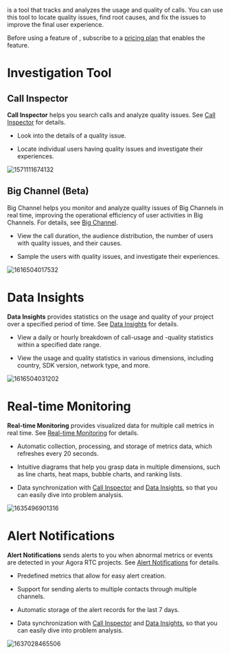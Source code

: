 


[<Vpd k="NAME"/>](https://dashboard.agora.io/analytics/call/search) is a tool that tracks and analyzes the usage and quality of calls. You can use this tool to locate quality issues, find root causes, and fix the issues to improve the final user experience.

Before using a feature of <Vpd k="NAME"/>, subscribe to a [pricing plan](./pricing) that enables the feature.

# Investigation Tool

## Call Inspector

**Call Inspector** helps you search calls and analyze quality issues. See [Call Inspector](../develop/call-inspector/call-search) for details.

-   Look into the details of a quality issue.

-   Locate individual users having quality issues and investigate their experiences.

![1571111674132](https://web-cdn.agora.io/docs-files/1571111674132)

## Big Channel (Beta)

Big Channel helps you monitor and analyze quality issues of Big Channels in real time, improving the operational efficiency of user activities in Big Channels. For details, see [Big Channel](../develop/call-inspector/big-channel).

-   View the call duration, the audience distribution, the number of users with quality issues, and their causes.

-   Sample the users with quality issues, and investigate their experiences.

![1616504017532](https://web-cdn.agora.io/docs-files/1616504017532)

# Data Insights

**Data Insights** provides statistics on the usage and quality of your project over a specified period of time. See [Data Insights](../develop/data-insight) for details.

-   View a daily or hourly breakdown of call-usage and -quality statistics within a specified date range.

-   View the usage and quality statistics in various dimensions, including country, SDK version, network type, and more.

![1616504031202](https://web-cdn.agora.io/docs-files/1616504031202)

# Real-time Monitoring

**Real-time Monitoring** provides visualized data for multiple call metrics in real time. See [Real-time Monitoring](../develop/monitor) for details.

-   Automatic collection, processing, and storage of metrics data, which refreshes every 20 seconds.

-   Intuitive diagrams that help you grasp data in multiple dimensions, such as line charts, heat maps, bubble charts, and ranking lists.

-   Data synchronization with [Call Inspector](../develop/call-inspector/call-search) and [Data Insights](../develop/data-insight), so that you can easily dive into problem analysis.

![1635496901316](https://web-cdn.agora.io/docs-files/1635496901316)

# Alert Notifications

**Alert Notifications** sends alerts to you when abnormal metrics or events are detected in your Agora RTC projects. See [Alert Notifications](../develop/alarm) for details.

-   Predefined metrics that allow for easy alert creation.

-   Support for sending alerts to multiple contacts through multiple channels.

-   Automatic storage of the alert records for the last 7 days.

-   Data synchronization with [Call Inspector](../develop/call-inspector/call-search) and [Data Insights](../develop/data-insight), so that you can easily dive into problem analysis.

![1637028465506](https://web-cdn.agora.io/docs-files/1637028465506)
